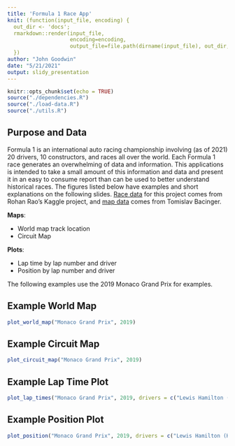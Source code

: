 ```yaml
---
title: 'Formula 1 Race App'
knit: (function(input_file, encoding) {
  out_dir <- 'docs';
  rmarkdown::render(input_file,
                    encoding=encoding, 
                    output_file=file.path(dirname(input_file), out_dir, 'index.html'))
  })
author: "John Goodwin"
date: "5/21/2021"
output: slidy_presentation
---
```


```r
knitr::opts_chunk$set(echo = TRUE)
source("./dependencies.R")
source("./load-data.R")
source("./utils.R")
```


## Purpose and Data

Formula 1 is an international auto racing championship involving (as of 2021) 20 drivers, 10 constructors, and races all over the world. Each Formula 1 race generates an overwhelming of data and information. This applications is intended to take a small amount of this information and data and present it in an easy to consume report than can be used to better understand historical races. The figures listed below have examples and short explanations on the following slides. [Race data](https://www.kaggle.com/rohanrao/formula-1-world-championship-1950-2020) for this project comes from Rohan Rao's Kaggle project, and [map data](https://github.com/bacinger/f1-circuits) comes from Tomislav Bacinger.


**Maps**:

* World map track location
* Circuit Map

**Plots**:

* Lap time by lap number and driver
* Position by lap number and driver

The following examples use the 2019 Monaco Grand Prix for examples.

## Example World Map

```r
plot_world_map("Monaco Grand Prix", 2019)
```

## Example Circuit Map

```r
plot_circuit_map("Monaco Grand Prix", 2019)
```

## Example Lap Time Plot

```r
plot_lap_times("Monaco Grand Prix", 2019, drivers = c("Lewis Hamilton (HAM)", "Valtteri Bottas (BOT)", "Sebastian Vettel (VET)", "Max Verstappen (VER)"))
```

## Example Position Plot

```r
plot_position("Monaco Grand Prix", 2019, drivers = c("Lewis Hamilton (HAM)", "Valtteri Bottas (BOT)", "Sebastian Vettel (VET)", "Max Verstappen (VER)"))
```